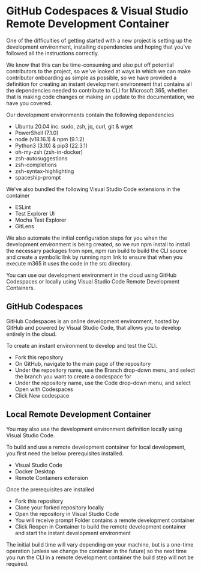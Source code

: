 # GitHub Codespaces & Visual Studio Remote Development Container

One of the difficulties of getting started with a new project is setting up the development environment, installing dependencies and hoping that you've followed all the instructions correctly.

We know that this can be time-consuming and also put off potential contributors to the project, so we've looked at ways in which we can make contributor onboarding as simple as possible, so we have provided a definition for creating an instant development environment that contains all the dependencies needed to contribute to CLI for Microsoft 365, whether that is making code changes or making an update to the documentation, we have you covered.

Our development environments contain the following dependencies

* Ubuntu 20.04 inc. sudo, zsh, jq, curl, git & wget
* PowerShell (7.1.0)
* node (v18.16.1) & npm (9.1.2)
* Python3 (3.10) & pip3 (22.3.1)
* oh-my-zsh (zsh-in-docker)
* zsh-autosuggestions
* zsh-completions
* zsh-syntax-highlighting
* spaceship-prompt

We've also bundled the following Visual Studio Code extensions in the container

* ESLint
* Test Explorer UI
* Mocha Test Explorer
* GitLens

We also automate the initial configuration steps for you when the development environment is being created, so we run npm install to install the necessary packages from npm, npm run build to build the CLI source and create a symbolic link by running npm link to ensure that when you execute m365 it uses the code in the src directory.

You can use our development environment in the cloud using GitHub Codespaces or locally using Visual Studio Code Remote Development Containers.

## GitHub Codespaces

GitHub Codespaces is an online development environment, hosted by GitHub and powered by Visual Studio Code, that allows you to develop entirely in the cloud.

To create an instant environment to develop and test the CLI.

* Fork this repository
* On GitHub, navigate to the main page of the repository
* Under the repository name, use the Branch drop-down menu, and select the branch you want to create a codespace for
* Under the repository name, use the Code drop-down menu, and select Open with Codespaces
* Click New codespace

## Local Remote Development Container

You may also use the development environment definition locally using Visual Studio Code.

To build and use a remote development container for local development, you first need the below prerequisites installed.

* Visual Studio Code
* Docker Desktop
* Remote Containers extension

Once the prerequisites are installed

* Fork this repository
* Clone your forked repository locally
* Open the repository in Visual Studio Code
* You will receive prompt Folder contains a remote development container
* Click Reopen in Container to build the remote development container and start the instant development environment

The initial build time will vary depending on your machine, but is a one-time operation (unless we change the container in the future) so the next time you run the CLI in a remote development container the build step will not be required.
